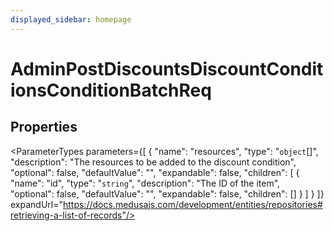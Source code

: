 ```yaml
---
displayed_sidebar: homepage
---
```



# AdminPostDiscountsDiscountConditionsConditionBatchReq

## Properties

<ParameterTypes parameters={[
  {
    "name": "resources",
    "type": "`object`[]",
    "description": "The resources to be added to the discount condition",
    "optional": false,
    "defaultValue": "",
    "expandable": false,
    "children": [
      {
        "name": "id",
        "type": "`string`",
        "description": "The ID of the item",
        "optional": false,
        "defaultValue": "",
        "expandable": false,
        "children": []
      }
    ]
  }
]} expandUrl="https://docs.medusajs.com/development/entities/repositories#retrieving-a-list-of-records"/>
